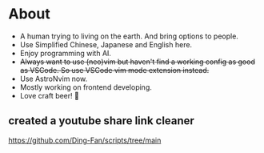# About

- A human trying to living on the earth. And bring options to people.
- Use Simplified Chinese, Japanese and English here.
- Enjoy programming with AI.
- ~~Always want to use (neo)vim but haven't find a working config as good as VSCode. So use VSCode vim mode extension instead.~~
- Use AstroNvim now.
- Mostly working on frontend developing.
- Love craft beer! 🍻

## created a youtube share link cleaner

https://github.com/Ding-Fan/scripts/tree/main
